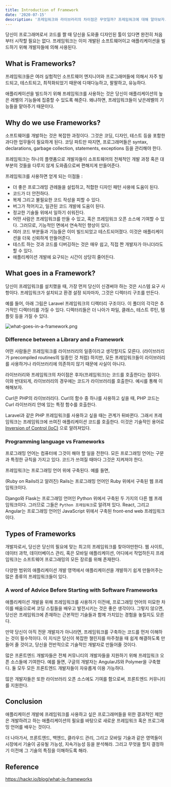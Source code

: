 ```yaml
---
title: Introduction of Framework
date: '2020-07-15'
description: '프레임워크와 라이브러리의 차이점은 무엇일까? 프레임워크에 대해 알아보자.'
---
```


당신이 프로그래머로서 코드를 짤 때 당신을 도와줄 디자인된 툴이 있다면 완전히 처음부터 시작할 필요는 없다. 프레임워크는 이미 개발된 소프트웨어이고 애플리케이션을 빌드하기 위해 개발자들에 의해 사용된다.

## What is Frameworks?

프레임워크들은 여러 실험적인 소프트웨어 엔지니어와 프로그래머들에 의해서 자주 빌드되고, 테스트되고, 최적화되었기 때문에 다재다능하고, 팔팔하고, 유능하다.

애플리케이션을 빌드하기 위해 프레임워크를 사용하는 것은 당신이 애플리케이션의 높은 레벨의 기능들에 집중할 수 있도록 해준다. 왜냐하면, 프레임워크들이 낮은레벨의 기능들을 맡아주기 때문이다.

## Why do we use Frameworks?

소프트웨어를 개발하는 것은 복잡한 과정이다. 그것은 코딩, 디자인, 테스트 등을 포함한 과다한 업무들이 필요하게 된다. 코딩 파트만 따지면, 프로그래머들은 syntax, declarations, garbage collection, statements, exceptions 등을 관리해야 한다.

프레임워크는 하나의 플랫폼으로 개발자들이 소프트웨어의 전체적인 개발 과정 혹은 대부분의 것들을 다루지 않게 도와줌으로써 편해지게 만들어준다.

프레임워크를 사용하면 얻게 되는 이점들 :

- 더 좋은 프로그래밍 관례들을 설립하고, 적합한 디자인 패턴 사용에 도움이 된다.
- 코드가 더 안전하다.
- 복제 그리고 불필요한 코드 작성을 피할 수 있다.
- 버그가 적어지고, 일관된 코드 개발에 도움이 된다.
- 정교한 기술들 위에서 일하기 쉬워진다.
- 어떤 사람은 프레임워크를 만들 수 있고, 혹은 프레임워크 오픈 소스에 기여할 수 있다. 그러므로, 기능적인 면에서 연속적인 향상이 있다.
- 여러 코드 부분들과 기능들은 이미 빌드되었고 테스트되어졌다. 이것은 애플리케이션을 더욱 신뢰하게 만들어준다.
- 테스트 하는 것과 코드를 디버깅하는 것은 매우 쉽고, 직접 짠 개발자가 아니더라도 할 수 있다.
- 애플리케이션 개발에 요구되는 시간이 상당히 줄어든다.

## What goes in a Framework?

당신이 프레임워크를 설치했을 때, 가장 먼저 당신이 신경써야 하는 것은 시스템 요구 사항이다. 프레임워크가 설치되고 환경 설정 되자마자, 그것은 디렉터리 구조를 만든다.

예를 들어, 아래 그림은 Laravel 프레임워크의 디렉터리 구조이다. 이 폴더의 각각은 추가적인 디렉터리를 가질 수 있다. 디렉터리들은 더 나아가 파일, 클래스, 테스트 루틴, 템플릿 등을 가질 수 있다.

![what-goes-in-a-framework.png](./what-goes-in-a-framework.png)

### Difference between a Library and a Framework

어떤 사람들은 프레임워크를 라이브러리의 일종이라고 생각할지도 모른다. (라이브러리가 precompiled routines의 일종인 것 처럼) 하지만, 모든 프레임워크들이 라이브러리를 사용하거나 라이브러리에 의존하지 않기 때문에 사실이 아니다.

라이브러리와 프레임워크의 차이점은 후자(프레임워크)는 코드를 호출한다는 점이다. 이와 반대되게, 라이브러리의 경우에는 코드가 라이브러리를 호출한다. 예시를 통해 이해해보자.

Curl은 PHP의 라이브러리다. Curl의 함수 중 하나를 사용하고 싶을 때, PHP 코드는 Curl 라이브러리 안에 있는 특정 함수를 호출한다.

Laravel과 같은 PHP 프레임워크를 사용하고 싶을 때는 관계가 뒤바뀐다. 그래서 프레임워크는 프레임워크에 쓰여진 애플리케이션 코드를 호출한다. 이것은 기술적인 용어로 [Inversion of Control (IoC)](https://en.wikipedia.org/wiki/Inversion_of_control) 으로 알려져있다.

### Programming language vs Frameworks

프로그래밍 언어는 컴퓨터에 그것이 해야 할 일을 전한다. 모든 프로그래밍 언어는 구문과 특정한 규칙을 가지고 있다. 코드가 쓰여질 때마다 그것은 지켜져야 한다.

프레임워크는 프로그래밍 언어 위에 구축된다. 예를 들면,

(Ruby on Rails라고 알려진) Rails는 프로그래밍 언어인 Ruby 위에서 구축된 웹 프레임워크이다.

Django와 Flask는 프로그래밍 언어인 Python 위에서 구축된 두 가지의 다른 웹 프레임워크이다. 그러므로 그들은 `Python 프레임워크`로 알려져 있다. React, 그리고 Angular는 프로그래밍 언어인 JavaScript 위에서 구축된 front-end web 프레임워크이다.

## Types of Frameworks

개발자로서, 당신은 당신의 필요에 맞는 최고의 프레임워크를 찾아야만한다. 웹 사이트, 데이터 과학, 데이터베이스 관리, 혹은 모바일 애플리케이션, 어디에서 작업하든지 프레임워크는 소프트웨어 프로그래밍의 모든 장르를 위해 존재한다.

다양한 범위의 애플리케이션 개발 영역에서 애플리케이션을 개발하기 쉽게 만들어주는 많은 종류의 프레임워크들이 있다.

### A word of Advice Before Starting with Software Frameworks

애플리케이션 개발을 위해 프레임워크를 사용하기 이전에, 프로그래밍 언어의 미묘한 차이를 배움으로써 코딩 스킬들을 배우고 발전시키는 것은 좋은 생각이다. 그렇지 않으면, 당신은 프레임워크에 존재하는 근본적인 기술들과 함께 가치있는 경험을 놓칠지도 모른다.

만약 당신이 아직 전문 개발자가 아니라면, 프레임워크를 구축하는 코드를 먼저 이해하는 것이 필수적이다. 이 지식은 당신이 복잡한 챌린지를 마주쳤을 때 쉽게 해결하도록 만들어 줄 것이고, 당신을 전반적으로 기술적인 개발자로 만들어줄 것이다.

많은 프론트엔드 개발자들은 전체 커뮤니티의 개발자들을 지원하기 위해 프레임워크 오픈 소스들에 기여한다. 예를 들면, 구글의 개발자는 AngularJS와 Polymer을 구축했다. 둘 모두 모든 프론트엔드 개발자들이 자유롭게 이용 가능하다.

많은 개발자들은 또한 라이브러리 오픈 소스에도 기여를 함으로써, 프론트엔드 커뮤니티를 지원한다.

## Conclusion

애플리케이션 개발에 프레임워크를 사용하고 싶은 프로그래머들을 위한 결과적인 제안은 개발하려고 하는 애플리케이션의 필요를 바탕으로 새로운 프레임워크 혹은 프로그래밍 언어를 배우는 것이다.

더 나아가서, 프론트엔드, 백엔드, 클라우드 관리, 그리고 모바일 기술과 같은 영역들이 시장에서 기술이 공유될 가능성, 지속가능성 등을 분석해라. 그리고 무엇을 할지 결정하기 이전에 그 기술의 특징을 이해하도록 해라.

## Reference

<https://hackr.io/blog/what-is-frameworks>
